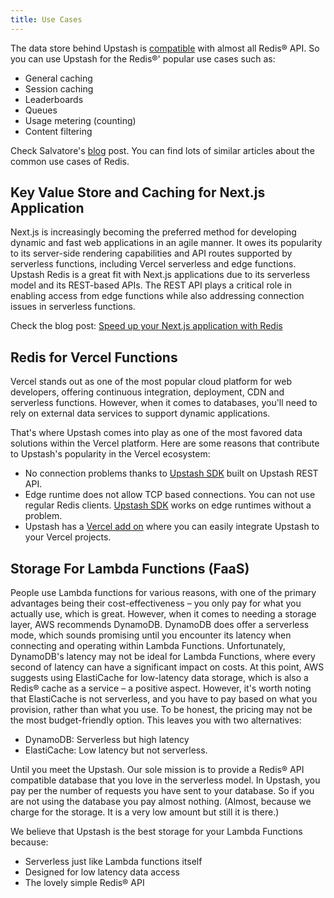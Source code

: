 ```yaml
---
title: Use Cases
---
```


The data store behind Upstash is [compatible](../overall/rediscompatibility)
with almost all Redis® API. So you can use Upstash for the Redis®' popular use
cases such as:

- General caching
- Session caching
- Leaderboards
- Queues
- Usage metering (counting)
- Content filtering

Check Salvatore's [blog](http://oldblog.antirez.com/post/take-advantage-of-redis-adding-it-to-your-stack.html) post. You can find lots of similar articles about the common use cases of Redis.


## Key Value Store and Caching for Next.js Application

Next.js is increasingly becoming the preferred method for developing dynamic and fast web applications in an agile manner. It owes its popularity to its server-side rendering capabilities and API routes supported by serverless functions, including Vercel serverless and edge functions. Upstash Redis is a great fit with Next.js applications due to its serverless model and its REST-based APIs. The REST API plays a critical role in enabling access from edge functions while also addressing connection issues in serverless functions.

Check the blog post:
[Speed up your Next.js application with Redis](https://upstash.com/blog/nextjs-caching-with-redis)

## Redis for Vercel Functions

Vercel stands out as one of the most popular cloud platform for web developers, offering continuous integration, deployment, CDN and serverless functions. However, when it comes to databases, you'll need to rely on external data services to support dynamic applications.

That's where Upstash comes into play as one of the most favored data solutions within the Vercel platform. Here are some reasons that contribute to Upstash's popularity in the Vercel ecosystem:

- No connection problems thanks to
  [Upstash SDK](https://github.com/upstash/upstash-redis) built on Upstash REST
  API.
- Edge runtime does not allow TCP based connections. You can not use regular
  Redis clients. [Upstash SDK](https://github.com/upstash/upstash-redis) works
  on edge runtimes without a problem.
- Upstash has a [Vercel add on](https://vercel.com/integrations/upstash) where
  you can easily integrate Upstash to your Vercel projects.

## Storage For Lambda Functions (FaaS)

People use Lambda functions for various reasons, with one of the primary advantages being their cost-effectiveness – you only pay for what you actually use, which is great. However, when it comes to needing a storage layer, AWS recommends DynamoDB. DynamoDB does offer a serverless mode, which sounds promising until you encounter its latency when connecting and operating within Lambda Functions. Unfortunately, DynamoDB's latency may not be ideal for Lambda Functions, where every second of latency can have a significant impact on costs. At this point, AWS suggests using ElastiCache for low-latency data storage, which is also a Redis® cache as a service – a positive aspect. However, it's worth noting that ElastiCache is not serverless, and you have to pay based on what you provision, rather than what you use. To be honest, the pricing may not be the most budget-friendly option. This leaves you with two alternatives:

- DynamoDB: Serverless but high latency
- ElastiCache: Low latency but not serverless.

Until you meet the Upstash. Our sole mission is to provide a Redis® API
compatible database that you love in the serverless model. In Upstash, you pay
per the number of requests you have sent to your database. So if you are not
using the database you pay almost nothing. (Almost, because we charge for the
storage. It is a very low amount but still it is there.)

We believe that Upstash is the best storage for your Lambda Functions because:

- Serverless just like Lambda functions itself
- Designed for low latency data access
- The lovely simple Redis® API

